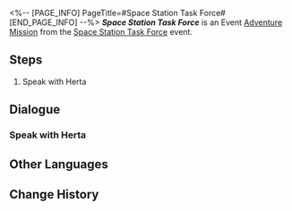 <%-- [PAGE_INFO]
PageTitle=#Space Station Task Force#
[END_PAGE_INFO] --%>
{{Stub|Dialogue.}}
{{Mission Infobox
|id            = 8035301
|title         = 
|image         = <!--Mission Space Station Task Force.png-->
|type          = Adventure
|event_name    = Space Station Task Force
|chapter       = 
|requirements  = Reach [[Trailblaze Level]] 21
|summary       = <!--official mission summary from Fate's Atlas-->
|characters    = Trailblazer
|startLocation = [[Herta Space Station]] - [[Storage Zone]]
|world         = Herta Space Station
|area          = Storage Zone
|prev          = 
|next          = 
|rewards       = Credit*5,000
}}
'''''Space Station Task Force''''' is an Event [[Adventure Mission]] from the [[Space Station Task Force]] event.

==Steps==
# Speak with Herta

<!--
==Gameplay Notes==

--><!--
==Trial Character==

-->
==Dialogue==
{{Stub Dialogue}}
===Speak with Herta{{subst:void|<!--803530101-->}}===
{{Mission Description|type=adventure|location=Storage Zone|Herta is looking for you. It's rare to see her act so "friendly," I wonder what new ideas she's brewing... Anyway, let's go and ask her about it.}}
{{Dialogue Start}}
:{{tx}}
{{Dialogue End}}

==Other Languages==
{{Other Languages
|en   = Space Station Task Force
|zhs  = 空间站特派
|zht  = 太空站特派
|ja   = ステーション特派
|ko   = 우주정거장 특파
|es   = Comando de la Estación Espacial
|fr   = Force d'intervention de la station spatiale
|ru   = Особый агент космической станции
|th   = ปฏิบัติการสถานีอวกาศ
|vi   = Ủy Thác Đặc Biệt Trạm Không Gian
|de   = Raumstation-Spezialeinheit
|id   = Satgas Stasiun Luar Angkasa
|pt   = Força-Tarefa da Estação Espacial
}}

==Change History==
{{Change History|3.5}}
